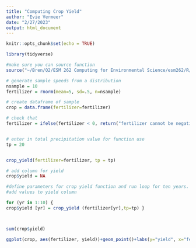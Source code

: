 ```yaml
---
title: "Computing Crop Yield"
author: "Evie Vermeer"
date: "2/27/2023"
output: html_document
---
```


```r
knitr::opts_chunk$set(echo = TRUE)

library(tidyverse)
```


```r
#make sure you can source function 
source("~/Bren/Q2/ESM 262 Computing for Environmental Science/esm262/R/crop_yield.R", echo=TRUE)
```



```r
# generate sample speeds from a distribution
nsample = 10
fertilizer = rnorm(mean=5, sd=.5, n=nsample)

# create dataframe of sample
crop = data.frame(fertilizer=fertilizer)

# check that 
fertilizer = ifelse(fertilizer < 0, return("fertilizer cannot be negative"), fertilizer)


# enter in total precipitation value for function use 
tp = 20 


crop_yield(fertilizer=fertilizer, tp = tp)

# add column for yield 
crop$yield = NA 

#define parameters for crop yield function and run loop for ten years.
#add values to yield column

for (yr in 1:10) {
crop$yield [yr] = crop_yield (fertilizer[yr],tp=tp) }



sum(crop$yield)

```

```r
ggplot(crop, aes(fertilizer, yield))+geom_point()+labs(y="yield", x="fertilizer")

```











